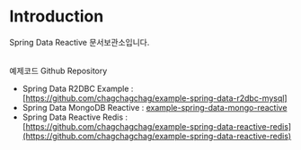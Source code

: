 # Introduction
 
Spring Data Reactive 문서보관소입니다.<br/>
<br/>

예제코드 Github Repository
- Spring Data R2DBC Example : [https://github.com/chagchagchag/example-spring-data-r2dbc-mysql]
- Spring Data MongoDB Reactive : [example-spring-data-mongo-reactive](https://github.com/chagchagchag/example-spring-data-mongo-reactive)
- Spring Data Reactive Redis : [https://github.com/chagchagchag/example-spring-data-reactive-redis](https://github.com/chagchagchag/example-spring-data-reactive-redis)

